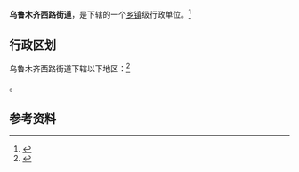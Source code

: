 {{中国乡级行政区|65/40/03/004/000}}

'''乌鲁木齐西路街道'''，是{{PRC admin/fullname|65/40/03/004/000|3}}下辖的一个[[乡镇|乡镇]]级行政单位。<ref>{{PRC admin/ref sgc|{{PRC admin/parent|65/40/03/004/000}}}}</ref>

== 行政区划 ==

乌鲁木齐西路街道下辖以下地区：<ref>{{PRC admin/ref sgc|65/40/03/004/000}}</ref>

{{PRC admin/children|65/40/03/004/000}}。

== 参考资料 ==

{{reflist}}

{{行政区划小作品}}
{{PRC admin/navcat|65/40/03/004/000}}